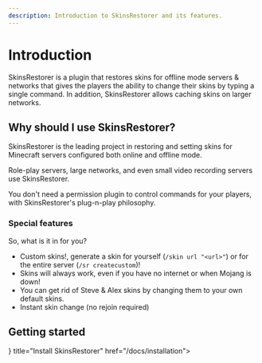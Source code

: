 ```yaml
---
description: Introduction to SkinsRestorer and its features.
---
```



# Introduction

SkinsRestorer is a plugin that restores skins for offline mode servers & networks that gives the players the ability to
change their skins by typing a single command. In addition, SkinsRestorer allows caching skins on larger networks.

## Why should I use SkinsRestorer?

SkinsRestorer is the leading project in restoring and setting skins for Minecraft servers configured both online and
offline mode.

Role-play servers, large networks, and even small video recording servers use SkinsRestorer.

You don't need a permission plugin to control commands for your players, with SkinsRestorer's plug-n-play philosophy.

### Special features

So, what is it in for you?

* Custom skins!, generate a skin for yourself (`/skin url "<url>"`) or for the entire server (`/sr createcustom`)!
* Skins will always work, even if you have no internet or when Mojang is down!
* You can get rid of Steve & Alex skins by changing them to your own default skins.
* Instant skin change (no rejoin required)

## Getting started

<Cards>
    <Card icon={<DownloadIcon/>} title="Install SkinsRestorer" href="/docs/installation">
    </Card>
</Cards>
